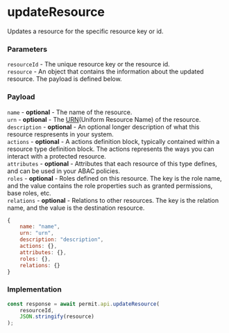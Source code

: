 # updateResource

Updates a resource for the specific resource key or id.

### Parameters

`resourceId` - The unique resource key or the resource id.<br />
`resource` - An object that contains the information about the updated resource. The payload is defined below.<br/>

### Payload

`name` - **optional** - The name of the resource.<br/>
`urn` - **optional** - The [URN](https://en.wikipedia.org/wiki/Uniform_Resource_Name)(Uniform Resource Name) of the resource.<br/>
`description` - **optional** - An optional longer description of what this resource respresents in your system.<br/>
`actions` - **optional** - A actions definition block, typically contained within a resource type definition block. The actions represents the ways you can interact with a protected resource.<br/>
`attributes` - **optional** - Attributes that each resource of this type defines, and can be used in your ABAC policies.<br/>
`roles` - **optional** - Roles defined on this resource. The key is the role name, and the value contains the role properties such as granted permissions, base roles, etc.<br/>
`relations` - **optional** - Relations to other resources. The key is the relation name, and the value is the destination resource.<br/>

```js
{
	name: "name",
	urn: "urn",
	description: "description",
	actions: {},
	attributes: {},
	roles: {},
	relations: {}
}
```

### Implementation

```js
const response = await permit.api.updateResource(
	resourceId,
	JSON.stringify(resource)
);
```
